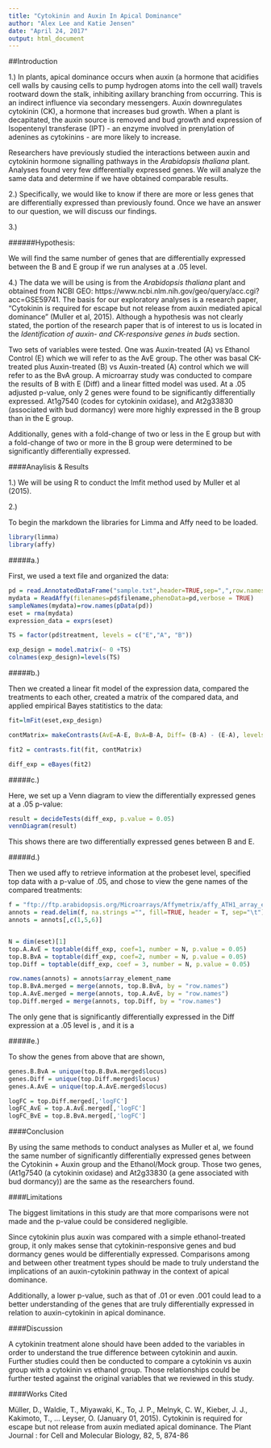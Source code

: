 ```yaml
---
title: "Cytokinin and Auxin In Apical Dominance"
author: "Alex Lee and Katie Jensen"
date: "April 24, 2017"
output: html_document
---
```


##Introduction

1.) In plants, apical dominance occurs when auxin (a hormone that acidifies cell walls by causing cells to pump hydrogen atoms into the cell wall) travels rootward down the stalk, inhibiting axillary branching from occurring.  This is an indirect influence via secondary messengers. Auxin downregulates cytokinin (CK), a hormone that increases bud growth.  When a plant is decapitated, the auxin source is removed and bud growth and expression of Isopentenyl transferase (IPT) -  an enzyme involved in prenylation of adenines as cytokinins - are more likely to increase.  

Researchers have previously studied the interactions between auxin and cytokinin hormone signalling pathways in the *Arabidopsis thaliana* plant.  Analyses found very few differentially expressed genes.  We will analyze the same data and determine if we have obtained comparable results.

2.) Specifically, we would like to know if there are more or less genes that are differentially expressed than previously found. Once we have an answer to our question, we will discuss our findings.
  
3.) 

######Hypothesis:  

We will find the same number of genes that are differentially expressed between the B and E group if we run analyses at a .05 level.


4.) The data we will be using is from the *Arabidopsis thaliana* plant and obtained from NCBI GEO: https://www.ncbi.nlm.nih.gov/geo/query/acc.cgi?acc=GSE59741.  The basis for our exploratory analyses is a research paper, "Cytokinin is required for escape but not release from auxin mediated apical dominance" (Muller et al, 2015).  Although a hypothesis was not clearly stated, the portion of the research paper that is of interest to us is located in the *Identification of auxin- and CK-responsive genes in buds* section.

Two sets of variables were tested.  One was Auxin-treated (A) vs Ethanol Control (E)  which we will refer to as the AvE group.  The other was  basal CK-treated plus Auxin-treated (B) vs Auxin-treated (A) control  which we will refer to as the BvA group.  A microarray study was conducted to compare the results of B with E (Diff) and a linear fitted model was used. At a .05 adjusted p-value, only 2 genes were found to be significantly differentially expressed.  At1g7540 (codes for cytokinin oxidase), and At2g33830 (associated with bud dormancy) were more highly expressed in the B group than in the E  group.

Additionally, genes with a fold-change of two or less in the E group but with a fold-change of two or more in the B group were determined to be significantly differentially expressed. 

####Anaylisis & Results

1.)  We will be using R to conduct the lmfit method used by Muller et al (2015). 

2.)

To begin the markdown the libraries for Limma and Affy need to be loaded.

```r
library(limma)
library(affy)
```

#####a.)

First, we used a text file and organized the data:

```r
pd = read.AnnotatedDataFrame("sample.txt",header=TRUE,sep=",",row.names=1)
mydata = ReadAffy(filenames=pd$filename,phenoData=pd,verbose = TRUE)
sampleNames(mydata)=row.names(pData(pd))
eset = rma(mydata)
expression_data = exprs(eset)

TS = factor(pd$treatment, levels = c("E","A", "B"))

exp_design = model.matrix(~ 0 +TS)
colnames(exp_design)=levels(TS)
```


#####b.)

Then we created a linear fit model of the expression data, compared the treatments to each other, created a matrix of the compared data, and applied empirical Bayes statitistics to the data:

```r
fit=lmFit(eset,exp_design)

contMatrix= makeContrasts(AvE=A-E, BvA=B-A, Diff= (B-A) - (E-A), levels= exp_design)

fit2 = contrasts.fit(fit, contMatrix)

diff_exp = eBayes(fit2)
```

#####c.)

Here, we set up a Venn diagram to view the differentially expressed genes at a .05 p-value:

```r

result = decideTests(diff_exp, p.value = 0.05)
vennDiagram(result)
```

This shows there are two differentially expressed genes between B and E.

#####d.)

Then we used affy to retrieve information at the probeset level, specified top data with a p-value of .05, and chose to view the gene names of the compared treatments:
```r

f = "ftp://ftp.arabidopsis.org/Microarrays/Affymetrix/affy_ATH1_array_elements-2010-12-20.txt"
annots = read.delim(f, na.strings ="", fill=TRUE, header = T, sep="\t")
annots = annots[,c(1,5,6)]


N = dim(eset)[1]
top.A.AvE = toptable(diff_exp, coef=1, number = N, p.value = 0.05)
top.B.BvA = toptable(diff_exp, coef=2, number = N, p.value = 0.05)
top.Diff = toptable(diff_exp, coef = 3, number = N, p.value = 0.05)

row.names(annots) = annots$array_element_name
top.B.BvA.merged = merge(annots, top.B.BvA, by = "row.names")
top.A.AvE.merged = merge(annots, top.A.AvE, by = "row.names")
top.Diff.merged = merge(annots, top.Diff, by = "row.names")

```

The only gene that is significantly differentially expressed in the Diff expression at a .05 level is , and it is a 

#####e.)

To show the genes from above that are shown, 

```r
genes.B.BvA = unique(top.B.BvA.merged$locus)
genes.Diff = unique(top.Diff.merged$locus)
genes.A.AvE = unique(top.A.AvE.merged$locus)

logFC = top.Diff.merged[,'logFC']
logFC_AvE = top.A.AvE.merged[,'logFC']
logFC_BvE = top.B.BvA.merged[,'logFC']

```

####Conclusion

By using the same methods to conduct analyses as Muller et al, we found the same number of significantly differentially expressed genes between the Cytokinin + Auxin group and the Ethanol/Mock group.  Those two genes, (At1g7540 (a cytokinin oxidase) and At2g33830 (a gene associated with bud dormancy)) are the same as the researchers found.

####Limitations

The biggest limitations in this study are that more comparisons were not made and the p-value could be considered negligible.  

Since cytokinin  plus auxin was compared with a simple ethanol-treated group, it only makes sense that cytokinin-responsive genes and bud dormancy genes would be differentially expressed.  Comparisons among and between other treatment types should be made to truly understand the implications of an auxin-cytokinin pathway in the context of apical dominance.  

Additionally, a lower p-value, such as that of .01 or even .001 could lead to a better understanding of the genes that are truly differentially expressed in relation to auxin-cytokinin in apical dominance.

####Discussion

A cytokinin treatment alone should have been added to the variables in order to understand the true difference between cytokinin and auxin.  Further studies could then be conducted to compare a cytokinin vs auxin group with a cytokinin vs ethanol group.  Those relationships could be further tested against the original variables that we reviewed in this study.

####Works Cited
        
Müller, D., Waldie, T., Miyawaki, K., To, J. P., Melnyk, C. W., Kieber, J. J., Kakimoto, T., ...     Leyser, O. (January 01, 2015). Cytokinin is required for escape but not release from auxin         mediated apical dominance. The Plant Journal : for Cell and Molecular Biology, 82, 5, 874-86
  